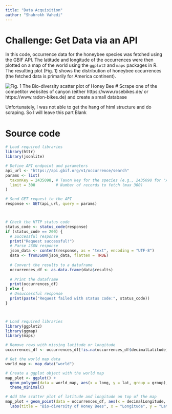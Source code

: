 ```yaml
---
title: "Data Acquisition"
author: "Shahrokh Vahedi"
---
```


# Challenge: Get Data via an API

In this code, occurrence data for the honeybee species was fetched using the GBIF API. The latitude and longitude of the occurrences were then plotted on a map of the world using the `ggplot2` and `maps` packages in R. The resulting plot (Fig. 1) shows the distribution of honeybee occurrences (the fetched data is primarily for America continent).

![Fig. 1 The Bio-diversity scatter plot of Honey Bee](../../assets/img/challenge1_data_aquisition.png)
# Scrape one of the competitor websites of canyon (either https://www.rosebikes.de/ or https://www.radon-bikes.de) and create a small database

Unfortunately, I was not able to get the hang of html structure and do scraping. So I will leave this part Blank

# Source code
```r

# Load required libraries
library(httr)
library(jsonlite)

# Define API endpoint and parameters
api_url <- "https://api.gbif.org/v1/occurrence/search"
params <- list(
  taxonKey = 2435098, # Taxon key for the species (e.g., 2435098 for "Apis mellifera" - the honeybee)
  limit = 300         # Number of records to fetch (max 300)
)

# Send GET request to the API
response <- GET(api_url, query = params)



# Check the HTTP status code
status_code <- status_code(response)
if (status_code == 200) {
  # Successful response
  print("Request successful!")
  # Parse JSON response
  json_data <- content(response, as = "text", encoding = "UTF-8")
  data <- fromJSON(json_data, flatten = TRUE)
  
  # Convert the results to a dataframe
  occurrences_df <- as.data.frame(data$results)
  
  # Print the dataframe
  print(occurrences_df)
} else {
  # Unsuccessful response
  print(paste("Request failed with status code:", status_code))
}



# Load required libraries
library(ggplot2)
library(ggmap)
library(maps)

# Remove rows with missing latitude or longitude
occurrences_df <- occurrences_df[!is.na(occurrences_df$decimalLatitude) & !is.na(occurrences_df$decimalLongitude),]

# Get the world map data
world_map <- map_data("world")

# Create a ggplot object with the world map
map_plot <- ggplot() +
  geom_polygon(data = world_map, aes(x = long, y = lat, group = group), fill = "gray80", color = "gray50") +
  theme_minimal()

# Add the scatter plot of latitude and longitude on top of the map
map_plot + geom_point(data = occurrences_df, aes(x = decimalLongitude, y = decimalLatitude), color = "blue", alpha = 0.5) +
  labs(title = "Bio-diversity of Honey Bees", x = "Longitude", y = "Latitude")

```
